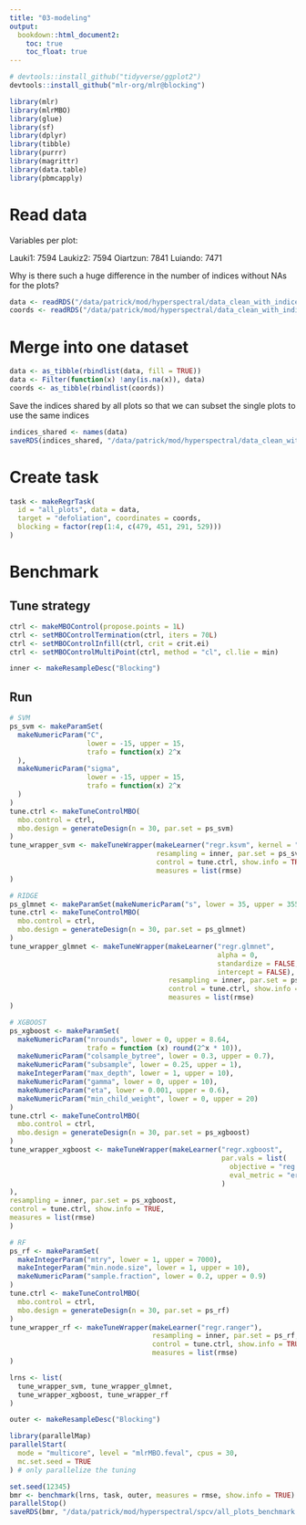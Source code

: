 ```yaml
---
title: "03-modeling"
output: 
  bookdown::html_document2:
    toc: true
    toc_float: true
---
```


```r
# devtools::install_github("tidyverse/ggplot2")
devtools::install_github("mlr-org/mlr@blocking")

library(mlr)
library(mlrMBO)
library(glue)
library(sf)
library(dplyr)
library(tibble)
library(purrr)
library(magrittr)
library(data.table)
library(pbmcapply)
```

# Read data

Variables per plot:

Lauki1: 7594
Laukiz2: 7594
Oiartzun: 7841
Luiando: 7471

Why is there such a huge difference in the number of indices without NAs for the plots?

```r
data <- readRDS("/data/patrick/mod/hyperspectral/data_clean_with_indices/data_clean_standardized_bf2.rda")
coords <- readRDS("/data/patrick/mod/hyperspectral/data_clean_with_indices/data_clean_standardized_bf2-coords.rda")
```

# Merge into one dataset

```r
data <- as_tibble(rbindlist(data, fill = TRUE))
data <- Filter(function(x) !any(is.na(x)), data)
coords <- as_tibble(rbindlist(coords))
```

Save the indices shared by all plots so that we can subset the single plots to use the same indices

```r
indices_shared <- names(data)
saveRDS(indices_shared, "/data/patrick/mod/hyperspectral/data_clean_with_indices/indices-shared-by-all-plots-bf2.rda")
```

# Create task

```r
task <- makeRegrTask(
  id = "all_plots", data = data,
  target = "defoliation", coordinates = coords,
  blocking = factor(rep(1:4, c(479, 451, 291, 529)))
)
```

# Benchmark

## Tune strategy

```r
ctrl <- makeMBOControl(propose.points = 1L)
ctrl <- setMBOControlTermination(ctrl, iters = 70L)
ctrl <- setMBOControlInfill(ctrl, crit = crit.ei)
ctrl <- setMBOControlMultiPoint(ctrl, method = "cl", cl.lie = min)

inner <- makeResampleDesc("Blocking")
```

## Run

```r
# SVM
ps_svm <- makeParamSet(
  makeNumericParam("C",
                   lower = -15, upper = 15,
                   trafo = function(x) 2^x
  ),
  makeNumericParam("sigma",
                   lower = -15, upper = 15,
                   trafo = function(x) 2^x
  )
)
tune.ctrl <- makeTuneControlMBO(
  mbo.control = ctrl,
  mbo.design = generateDesign(n = 30, par.set = ps_svm)
)
tune_wrapper_svm <- makeTuneWrapper(makeLearner("regr.ksvm", kernel = "rbfdot"),
                                    resampling = inner, par.set = ps_svm,
                                    control = tune.ctrl, show.info = TRUE,
                                    measures = list(rmse)
)

# RIDGE
ps_glmnet <- makeParamSet(makeNumericParam("s", lower = 35, upper = 3559))
tune.ctrl <- makeTuneControlMBO(
  mbo.control = ctrl,
  mbo.design = generateDesign(n = 30, par.set = ps_glmnet)
)
tune_wrapper_glmnet <- makeTuneWrapper(makeLearner("regr.glmnet",
                                                   alpha = 0,
                                                   standardize = FALSE,
                                                   intercept = FALSE),
                                       resampling = inner, par.set = ps_glmnet,
                                       control = tune.ctrl, show.info = TRUE,
                                       measures = list(rmse)
)

# XGBOOST
ps_xgboost <- makeParamSet(
  makeNumericParam("nrounds", lower = 0, upper = 8.64, 
                   trafo = function (x) round(2^x * 10)),
  makeNumericParam("colsample_bytree", lower = 0.3, upper = 0.7),
  makeNumericParam("subsample", lower = 0.25, upper = 1),
  makeIntegerParam("max_depth", lower = 1, upper = 10),
  makeNumericParam("gamma", lower = 0, upper = 10),
  makeNumericParam("eta", lower = 0.001, upper = 0.6),
  makeNumericParam("min_child_weight", lower = 0, upper = 20)
)
tune.ctrl <- makeTuneControlMBO(
  mbo.control = ctrl,
  mbo.design = generateDesign(n = 30, par.set = ps_xgboost)
)
tune_wrapper_xgboost <- makeTuneWrapper(makeLearner("regr.xgboost",
                                                    par.vals = list(
                                                      objective = "reg:linear",
                                                      eval_metric = "error"
                                                    )
),
resampling = inner, par.set = ps_xgboost,
control = tune.ctrl, show.info = TRUE,
measures = list(rmse)
)

# RF
ps_rf <- makeParamSet(
  makeIntegerParam("mtry", lower = 1, upper = 7000),
  makeIntegerParam("min.node.size", lower = 1, upper = 10),
  makeNumericParam("sample.fraction", lower = 0.2, upper = 0.9)
)
tune.ctrl <- makeTuneControlMBO(
  mbo.control = ctrl,
  mbo.design = generateDesign(n = 30, par.set = ps_rf)
)
tune_wrapper_rf <- makeTuneWrapper(makeLearner("regr.ranger"),
                                   resampling = inner, par.set = ps_rf,
                                   control = tune.ctrl, show.info = TRUE,
                                   measures = list(rmse)
)

lrns <- list(
  tune_wrapper_svm, tune_wrapper_glmnet,
  tune_wrapper_xgboost, tune_wrapper_rf
)

outer <- makeResampleDesc("Blocking")

library(parallelMap)
parallelStart(
  mode = "multicore", level = "mlrMBO.feval", cpus = 30,
  mc.set.seed = TRUE
) # only parallelize the tuning

set.seed(12345)
bmr <- benchmark(lrns, task, outer, measures = rmse, show.info = TRUE)
parallelStop()
saveRDS(bmr, "/data/patrick/mod/hyperspectral/spcv/all_plots_benchmark.rda")
```

